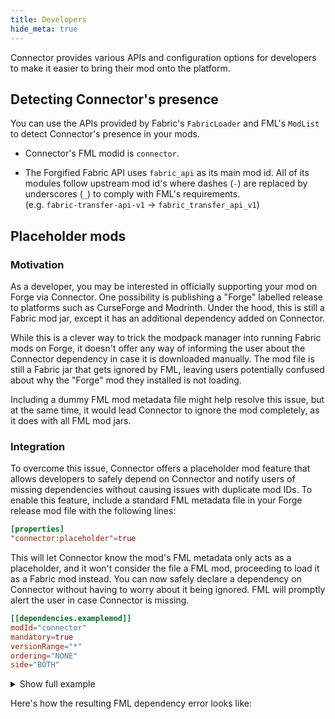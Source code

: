 ```yaml
---
title: Developers
hide_meta: true
---
```


Connector provides various APIs and configuration options for developers to make it easier to bring their mod onto
the platform.

## Detecting Connector's presence

You can use the APIs provided by Fabric's `FabricLoader` and FML's `ModList` to detect Connector's presence in your mods.

- Connector's FML modid is `connector`.

- The Forgified Fabric API uses `fabric_api` as its main mod id.
  All of its modules follow upstream mod id's where dashes (`-`) are replaced by underscores (`_`) to comply with FML's requirements.<br/>
  (e.g. `fabric-transfer-api-v1` -> `fabric_transfer_api_v1`)

## Placeholder mods

### Motivation

As a developer, you may be interested in officially supporting your mod on Forge via Connector. One possibility is publishing a "Forge" labelled
release to platforms such as CurseForge and Modrinth. Under the hood, this is still a Fabric mod jar, except it has an additional dependency added
on Connector.

While this is a clever way to trick the modpack manager into running Fabric mods on Forge, it doesn't offer any way of informing the user about the
Connector dependency in case it is downloaded manually. The mod file is still a Fabric jar that gets ignored by FML, leaving users potentially
confused about why the "Forge" mod they installed is not loading.

Including a dummy FML mod metadata file might help resolve this issue, but at the same time, it would lead Connector to ignore the mod completely, as
it does with all FML mod jars.

### Integration

To overcome this issue, Connector offers a placeholder mod feature that allows developers to safely depend on Connector and notify users of missing
dependencies without causing issues with duplicate mod IDs. To enable this feature, include a standard FML metadata file in your Forge release mod
file with the following lines:

```toml copy title="neoforge.mods.toml"
[properties]
"connector:placeholder"=true
```

This will let Connector know the mod's FML metadata only acts as a placeholder, and it won't consider the file a FML mod, proceeding to load it as a
Fabric mod instead. You can now safely declare a dependency on Connector without having to worry about it being ignored. FML will promptly alert
the user in case Connector is missing.

```toml copy title="neoforge.mods.toml"
[[dependencies.examplemod]]
modId="connector"
mandatory=true
versionRange="*"
ordering="NONE"
side="BOTH"
```

<details>
  <summary>Show full example</summary>

  ```toml {5-6,29-34} title="neoforge.mods.toml"
  modLoader="javafml"
  loaderVersion="[47,)"
  license="CC0-1.0"

  [properties]
  "connector:placeholder"=true

  [[mods]]
  modId="examplemod"
  version="1.0.0"
  displayName="Example Mod"
  authors="example"
  description='''Example Mod'''

  [[dependencies.examplemod]]
  modId="forge"
  mandatory=true
  versionRange="[47,)"
  ordering="NONE"
  side="BOTH"

  [[dependencies.examplemod]]
  modId="minecraft"
  mandatory=true
  versionRange="[1.20.1]"
  ordering="NONE"
  side="BOTH"

  [[dependencies.examplemod]]
  modId="connector"
  mandatory=true
  versionRange="*"
  ordering="NONE"
  side="BOTH"
  ```
</details>

Here's how the resulting FML dependency error looks like:

<ModAsset width="100%" title="FML Dependency Error" location="connector:placeholder_mod_dependencies" />
